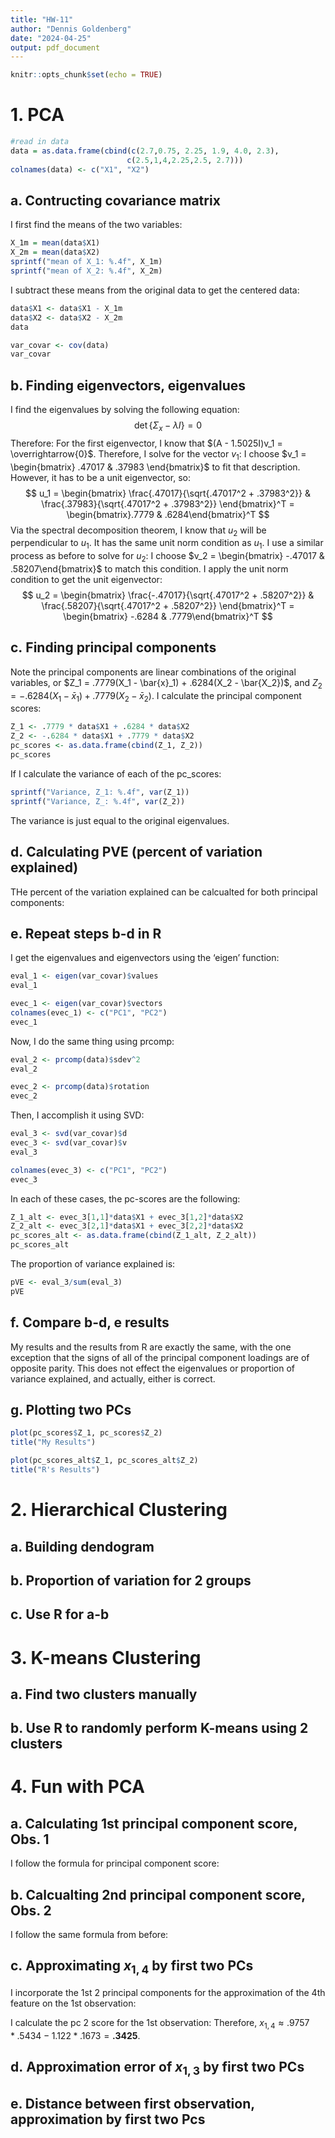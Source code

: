 ```yaml
---
title: "HW-11"
author: "Dennis Goldenberg"
date: "2024-04-25"
output: pdf_document
---
```


```r
knitr::opts_chunk$set(echo = TRUE)
```

# 1. PCA
```r
#read in data
data = as.data.frame(cbind(c(2.7,0.75, 2.25, 1.9, 4.0, 2.3),
                          c(2.5,1,4,2.25,2.5, 2.7)))
colnames(data) <- c("X1", "X2")
```

## a. Contructing covariance matrix
I first find the means of the two variables:
```r
X_1m = mean(data$X1)
X_2m = mean(data$X2)
sprintf("mean of X_1: %.4f", X_1m)
sprintf("mean of X_2: %.4f", X_2m)
```

I subtract these means from the original data to get the centered data:
```r
data$X1 <- data$X1 - X_1m
data$X2 <- data$X2 - X_2m
data
```
```r
var_covar <- cov(data)
var_covar
```

## b. Finding eigenvectors, eigenvalues
I find the eigenvalues by solving the following equation:
$$
\det\{\Sigma_x - \lambda I \} = 0
$$
Therefore:
\begin{align*}
\det\{\Sigma_x - \lambda I \} = 0 & \rightarrow (1.123 - \lambda)(.920 - \lambda) - .47^2 = 0\\
&\rightarrow 1.12267(.92042) - (1.12267 + .92042)\lambda + \lambda^2 - .47017^2 = 0\\
&\rightarrow \lambda^2 - 2.043\lambda + .8124 = 0\\
&\rightarrow \lambda = \frac{2.04309 \pm \sqrt{2.04309^2 - 4 * .81227}}{2}\\
&\rightarrow \lambda = \mathbf{1.5025} \text{, } \mathbf{0.5406} 
\end{align*}
For the first eigenvector, I know that $(A - 1.5025I)v_1 = \overrightarrow{0}$. Therefore, I solve for the vector $v_1$:
\begin{align*}
&(A - 1.5025I)v_1 = \overrightarrow{0}\\
&\rightarrow \begin{pmatrix}
-.37983 & .47017\\
.47017 & -.58208
\end{pmatrix}v_1 = \overrightarrow{0}\\
&\rightarrow -.37983v_{1,1} + .47017v_{1,2} = 0 \text{ and } .47017v_{1,1} -.58208v_{1,2} = 0\\
&\rightarrow -.37983v_{1,1} + .47017v_{1,2} = 0 \text{ and } .47017\left(-.37983v_{1,1} + .47017v_{1,2}\right) +.37983\left(.47017v_{1,1} -.58208v_{1,2}\right) = 0\\
&\rightarrow -.37983v_{1,1} + .47017v_{1,2} = 0 \text{ and } 0 + 0 = 0\\
&\rightarrow v_{1,2} = \frac{.37983}{.47017}v_{1,1}
\end{align*}
I choose $v_1 = \begin{bmatrix} .47017 & .37983 \end{bmatrix}$ to fit that description. However, it has to be a unit eigenvector, so:
$$
u_1 = \begin{bmatrix} \frac{.47017}{\sqrt{.47017^2 + .37983^2}} & \frac{.37983}{\sqrt{.47017^2 + .37983^2}} \end{bmatrix}^T = \begin{bmatrix}.7779 & .6284\end{bmatrix}^T
$$
Via the spectral decomposition theorem, I know that $u_2$ will be perpendicular to $u_1$. It has the same unit norm condition as $u_1$. I use a similar process as before to solve for $u_2$:
\begin{align*}
&(A - .5406I)v_2 = \overrightarrow{0}\\
&\rightarrow \begin{pmatrix}
.58207 & .47017\\
.47017 & .37982
\end{pmatrix}v_2 = \overrightarrow{0}\\
&\rightarrow .58207v_{2,1} + .47017v_{2,2} = 0\\ 
&\rightarrow v_{2,2} = \frac{-.58207}{.47017}v_{2,1}
\end{align*}
I choose $v_2 = \begin{bmatrix} -.47017 & .58207\end{bmatrix}$ to match this condition. I apply the unit norm condition to get the unit eigenvector:
$$
u_2 = \begin{bmatrix} \frac{-.47017}{\sqrt{.47017^2 + .58207^2}} & \frac{.58207}{\sqrt{.47017^2 + .58207^2}} \end{bmatrix}^T = \begin{bmatrix} -.6284 & .7779\end{bmatrix}^T
$$

## c. Finding principal components
Note the principal components are linear combinations of the original variables, or $Z_1 = .7779(X_1 - \bar{x}_1) + .6284(X_2 - \bar{X_2})$, and $Z_2 = -.6284(X_1 - \bar{x}_1) + .7779(X_2 - \bar{x}_2)$. I calculate the principal component scores:
```r
Z_1 <- .7779 * data$X1 + .6284 * data$X2
Z_2 <- -.6284 * data$X1 + .7779 * data$X2
pc_scores <- as.data.frame(cbind(Z_1, Z_2))
pc_scores
```

If I calculate the variance of each of the pc_scores:
```r
sprintf("Variance, Z_1: %.4f", var(Z_1))
sprintf("Variance, Z_: %.4f", var(Z_2))
```
The variance is just equal to the original eigenvalues.

## d. Calculating PVE (percent of variation explained)
THe percent of the variation explained can be calcualted for both principal components:
\begin{align*}
&PVE_{\text{PC1}} = \frac{\lambda_1}{\lambda_1 + \lambda_2} = \frac{1.5025}{1.5025 + .5406} = .7354 \text{ or } 73.54\%\\
&PVE_{\text{PC2}} = \frac{\lambda_2}{\lambda_1 + \lambda_2} = \frac{.5406}{1.5025 + .5406} = .2646 \text{ or } 26.46\%
\end{align*}

## e. Repeat steps b-d in R
I get the eigenvalues and eigenvectors using the 'eigen' function:
```r
eval_1 <- eigen(var_covar)$values
eval_1
```
```r
evec_1 <- eigen(var_covar)$vectors
colnames(evec_1) <- c("PC1", "PC2")
evec_1
```

Now, I do the same thing using prcomp:
```r
eval_2 <- prcomp(data)$sdev^2
eval_2
```
```r
evec_2 <- prcomp(data)$rotation
evec_2
```

Then, I accomplish it using SVD:
```r
eval_3 <- svd(var_covar)$d
evec_3 <- svd(var_covar)$v
eval_3
```
```r
colnames(evec_3) <- c("PC1", "PC2")
evec_3
```

In each of these cases, the pc-scores are the following: 
```r
Z_1_alt <- evec_3[1,1]*data$X1 + evec_3[1,2]*data$X2
Z_2_alt <- evec_3[2,1]*data$X1 + evec_3[2,2]*data$X2
pc_scores_alt <- as.data.frame(cbind(Z_1_alt, Z_2_alt))
pc_scores_alt
```
The proportion of variance explained is:
```r
pVE <- eval_3/sum(eval_3)
pVE
```

## f. Compare b-d, e results
My results and the results from R are exactly the same, with the one exception that the signs of all of the principal component loadings are of opposite parity. This does not effect the eigenvalues or proportion of variance explained, and actually, either is correct.

## g. Plotting two PCs
```r
plot(pc_scores$Z_1, pc_scores$Z_2)
title("My Results")
```
```r
plot(pc_scores_alt$Z_1, pc_scores_alt$Z_2)
title("R's Results")
```

# 2. Hierarchical Clustering

## a. Building dendogram

## b. Proportion of variation for 2 groups

## c. Use R for a-b


# 3. K-means Clustering

## a. Find two clusters manually

## b. Use R to randomly perform K-means using 2 clusters

# 4. Fun with PCA

## a. Calculating 1st principal component score, Obs. 1
I follow the formula for principal component score:
\begin{align*}
z_{1,1} &= \sum_{j = 1}^{4}x_{1,j}u_{j,1}\\
&= 1.2426 * .5359 + .7828 * .5832 -.5209 * .2782 - .0034 * .5434\\
&= \mathbf{.9757}
\end{align*}

## b. Calcualting 2nd principal component score, Obs. 2
I follow the same formula from before:
\begin{align*}
z_{2,2} &= \sum_{j = 1}^{4}x_{2,j}u_{j.2}\\
&= .5079 * -.4182 + 1.1068 * -.1880 - 1.2118 * .8728 + 2.4842 * .1673\\
&= \mathbf{-1.0625}
\end{align*}

## c. Approximating $x_{1,4}$ by first two PCs
I incorporate the 1st 2 principal components for the approximation of the 4th feature on the 1st observation:
\begin{align*}
x_{1,4} &\approx z_{1, 1}* u_{4,1} + z_{1,2} * u_{4,2}\\
&= .9757 * .5434 + z_{1,2} * .1673
\end{align*}

I calculate the pc 2 score for the 1st observation:
\begin{align*}
z_{1,2} &= \sum_{j = 1}^{4}x_{1,j}u_{j,2}\\
&= 1.2426 * -.4182 + .7828 * -.188 - .5209 * .8728 + -.0034 * .1673\\
&= -1.122
\end{align*}
Therefore, $x_{1,4} \approx .9757 * .5434 - 1.122 *.1673 = \mathbf{.3425}$.

## d. Approximation error of $x_{1, 3}$ by first two PCs

## e. Distance between first observation, approximation by first two Pcs